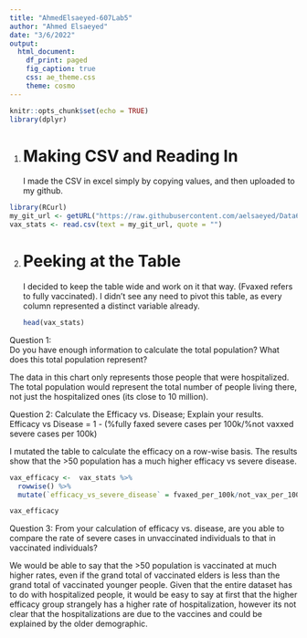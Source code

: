 ```yaml
---
title: "AhmedElsaeyed-607Lab5"
author: "Ahmed Elsaeyed"
date: "3/6/2022"
output:
  html_document:
    df_print: paged
    fig_caption: true
    css: ae_theme.css
    theme: cosmo
---
```


```r
knitr::opts_chunk$set(echo = TRUE)
library(dplyr) 
```

1.
# Making CSV and Reading In
   
   I made the CSV in excel simply by copying values, and then uploaded to my github.

```r
library(RCurl)
my_git_url <- getURL("https://raw.githubusercontent.com/aelsaeyed/Data607/main/LAB5/vax_info_csv.csv")
vax_stats <- read.csv(text = my_git_url, quote = "")
```

2.
# Peeking at the Table
  
  I decided to keep the table wide and work on it that way. (Fvaxed refers to fully vaccinated). I didn't see any need to pivot this table, as every column represented a distinct variable already.
```r
head(vax_stats)
```

 
Question 1:    
Do you have enough information to calculate the total population?  What does this total population represent?			

The data in this chart only represents those people that were hospitalized. The total population would represent the total number of people living there, not just the hospitalized ones (its close to 10 million).  
   
Question 2:
Calculate the Efficacy vs. Disease; Explain your results.  
Efficacy vs Disease = 1 - (%fully faxed severe cases per 100k/%not vaxxed severe cases per 100k)

I mutated the table to calculate the efficacy on a row-wise basis. The results show that the >50 population has a much higher efficacy vs severe disease.
```r

vax_efficacy <-  vax_stats %>% 
  rowwise() %>%
  mutate(`efficacy_vs_severe_disease` = fvaxed_per_100k/not_vax_per_100k) 

vax_efficacy
```
Question 3:
From your calculation of efficacy vs. disease, are you able to compare the rate of severe cases in unvaccinated individuals to that in vaccinated individuals?					

We would be able to say that the >50 population is vaccinated at much higher rates, even if the grand total of vaccinated elders is less than the grand total of vaccinated younger people. Given that the entire dataset has to do with hospitalized people, it would be easy to say at first that the higher efficacy group strangely has a higher rate of hospitalization, however its not clear that the hospitalizations are due to the vaccines and could be explained by the older demographic. 
